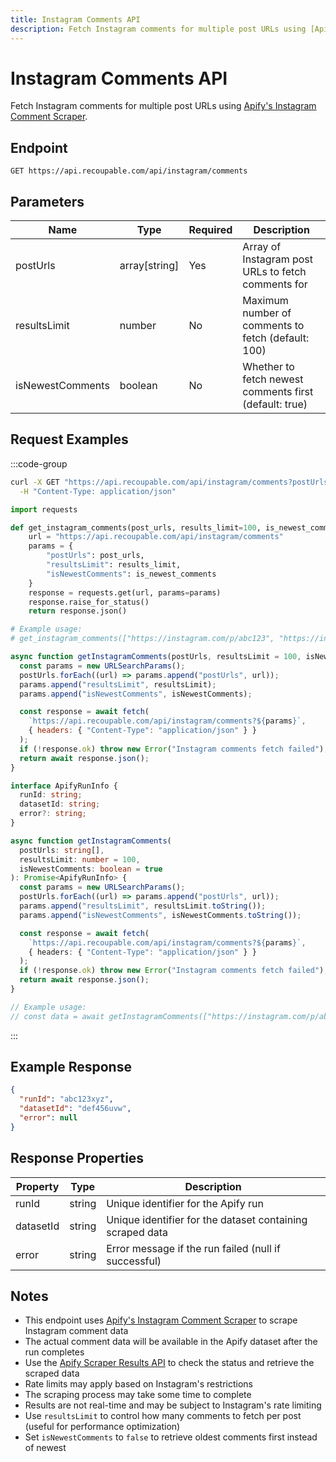 ```yaml
---
title: Instagram Comments API
description: Fetch Instagram comments for multiple post URLs using [Apify's Instagram Comment Scraper](https://apify.com/apify/instagram-comment-scraper).
---
```


# Instagram Comments API

Fetch Instagram comments for multiple post URLs using [Apify's Instagram Comment Scraper](https://apify.com/apify/instagram-comment-scraper).

## Endpoint

```http
GET https://api.recoupable.com/api/instagram/comments
```

## Parameters

| Name             | Type          | Required | Description                                                                  |
| ---------------- | ------------- | -------- | ---------------------------------------------------------------------------- |
| postUrls         | array[string] | Yes      | Array of Instagram post URLs to fetch comments for                           |
| resultsLimit     | number        | No       | Maximum number of comments to fetch (default: 100)                          |
| isNewestComments | boolean       | No       | Whether to fetch newest comments first (default: true)                      |

## Request Examples

:::code-group

```bash [cURL]
curl -X GET "https://api.recoupable.com/api/instagram/comments?postUrls=https://instagram.com/p/abc123&postUrls=https://instagram.com/p/xyz789&resultsLimit=50&isNewestComments=true" \
  -H "Content-Type: application/json"
```

```python [Python]
import requests

def get_instagram_comments(post_urls, results_limit=100, is_newest_comments=True):
    url = "https://api.recoupable.com/api/instagram/comments"
    params = {
        "postUrls": post_urls,
        "resultsLimit": results_limit,
        "isNewestComments": is_newest_comments
    }
    response = requests.get(url, params=params)
    response.raise_for_status()
    return response.json()

# Example usage:
# get_instagram_comments(["https://instagram.com/p/abc123", "https://instagram.com/p/xyz789"], 50, True)
```

```javascript [JavaScript]
async function getInstagramComments(postUrls, resultsLimit = 100, isNewestComments = true) {
  const params = new URLSearchParams();
  postUrls.forEach((url) => params.append("postUrls", url));
  params.append("resultsLimit", resultsLimit);
  params.append("isNewestComments", isNewestComments);

  const response = await fetch(
    `https://api.recoupable.com/api/instagram/comments?${params}`,
    { headers: { "Content-Type": "application/json" } }
  );
  if (!response.ok) throw new Error("Instagram comments fetch failed");
  return await response.json();
}
```

```typescript [TypeScript]
interface ApifyRunInfo {
  runId: string;
  datasetId: string;
  error?: string;
}

async function getInstagramComments(
  postUrls: string[], 
  resultsLimit: number = 100, 
  isNewestComments: boolean = true
): Promise<ApifyRunInfo> {
  const params = new URLSearchParams();
  postUrls.forEach((url) => params.append("postUrls", url));
  params.append("resultsLimit", resultsLimit.toString());
  params.append("isNewestComments", isNewestComments.toString());

  const response = await fetch(
    `https://api.recoupable.com/api/instagram/comments?${params}`,
    { headers: { "Content-Type": "application/json" } }
  );
  if (!response.ok) throw new Error("Instagram comments fetch failed");
  return await response.json();
}

// Example usage:
// const data = await getInstagramComments(["https://instagram.com/p/abc123", "https://instagram.com/p/xyz789"], 50, true);
```

:::

## Example Response

```json filename="Response"
{
  "runId": "abc123xyz",
  "datasetId": "def456uvw",
  "error": null
}
```

## Response Properties

| Property  | Type   | Description                                               |
| --------- | ------ | --------------------------------------------------------- |
| runId     | string | Unique identifier for the Apify run                       |
| datasetId | string | Unique identifier for the dataset containing scraped data |
| error     | string | Error message if the run failed (null if successful)      |

## Notes

- This endpoint uses [Apify's Instagram Comment Scraper](https://apify.com/apify/instagram-comment-scraper) to scrape Instagram comment data
- The actual comment data will be available in the Apify dataset after the run completes
- Use the [Apify Scraper Results API](/apify/scraper) to check the status and retrieve the scraped data
- Rate limits may apply based on Instagram's restrictions
- The scraping process may take some time to complete
- Results are not real-time and may be subject to Instagram's rate limiting
- Use `resultsLimit` to control how many comments to fetch per post (useful for performance optimization)
- Set `isNewestComments` to `false` to retrieve oldest comments first instead of newest
